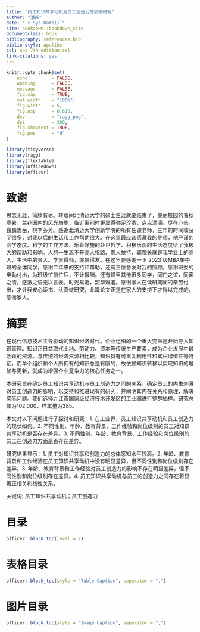 ```yaml
--- 
title: "员工知识共享动机对员工创造力的影响研究"
author: "潘薇"
date: "`r Sys.Date()`"
site: bookdown::bookdown_site
documentclass: book
bibliography: references.bib
biblio-style: apalike
csl: apa-7th-edition.csl
link-citations: yes
---
```




```r
knitr::opts_chunk$set(
    echo         = FALSE,
    warning      = FALSE, 
    message      = FALSE,
    fig.cap      = TRUE,
    out.width    = "100%",
    fig.width    = 5, 
    fig.asp      = 0.618,
    dev          = "ragg_png",
    dpi          = 300, 
    fig.showtext = TRUE,
    fig.pos      = "H"
)
```



```r
library(tidyverse)
library(ragg)
library(flextable)
library(officedown)
library(officer)
```

\newpage

# 致谢 {-}

思念无涯，简牍有尽。转眼间北清迈大学的硕士生涯就要结束了，美丽校园的春秋寒暑，兰花园内的风光旖旎，临近离别时更显得弥足珍贵，点点滴滴。尽在心头。巍巍嵩岳，桃李芬芳。感谢北清迈大学创新学院的所有任课老师，三年的时间收获了很多，对我以后的生活和工作帮助很大。在这里最应该感激我的导师，他严谨的治学态度、科学的工作方法、乐善好施的处世哲学、积极乐观的生活态度给了我极大的帮助和影响。人的一生离不开高人指路、贵人扶持，郭院长就是我学业上的高人，生活中的贵人。学贵得师，亦贵得友。在这里要感谢一下 2023 级MBA集中班的全体同学，感谢二年来的支持和帮助，还有三位舍友对我的照顾，感谢班委的辛勤付出，为班级忙前忙后，不计报酬。还有班里其他很多同学，同门之谊，同窗之情，感激之语无以言表。时光易逝，韶华难追。感谢家人在读研期间的辛劳付出，才让我安心读书、认真做研究，此篇论文正是在家人的支持下才得以完成的，感谢家人。


\newpage
# 摘要 {-}

在现代信息技术主导驱动的知识经济时代，企业组织的一个重大变革是开始导入知识管理。知识正日益取代土地、劳动力、资本等传统生产要素，成为企业发展中最活跃的资源。与传统的经济资源相比较，知识具有可重复利用性和累积增值性等特征，而单个组织和个人所拥有的知识总是有限的，故依赖知识转移以实现知识的增加与更新，就成为增强企业竞争力的核心任务之一。

本研究旨在确定员工知识共享动机与员工创造力之间的关系，确定员工的内生刺激对员工创造力的影响，以支持和推进现有的研究，并阐明其内在关系和原理，解决实际问题。我们选择九江市国家级经济技术开发区的工业园进行整群抽样。研究总体为102,000，样本量为385。

本文对以下问题进行了探讨和研究：1. 在工业界，员工知识共享动机和员工创造力的现状如何。2. 不同性别、年龄、教育背景、工作经验和岗位级别的员工对知识共享动机是否存在差异。3. 不同性别、年龄、教育背景、工作经验和岗位级别的员工在创造力方面是否存在差异。

研究结果显示：1. 员工对知识共享和创造力的总体感知水平较高。2. 年龄、教育背景和工作经验在员工知识共享动机中没有明显差异，但不同性别和岗位级别存在差异。3. 年龄、教育背景和工作经验对员工创造力的影响不存在明显差异，但不同性别和岗位级别存在差异。4. 员工知识共享动机与员工的创造力之间存在着显著正相关和线性关系。

关键词: 员工知识共享动机；员工创造力


\newpage
# 目录 {-}

```r
officer::block_toc(level = 2) 
```


\newpage
# 表格目录 {-}

```r
officer::block_toc(style = "Table Caption", separator = ",")  
```


\newpage
# 图片目录 {-}

```r
officer::block_toc(style = "Image Caption", separator = ",") 
```


\newpage


